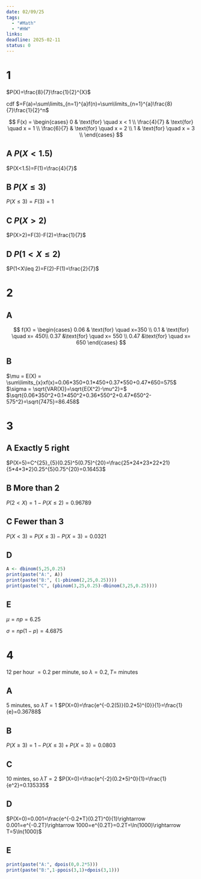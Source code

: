 ```yaml
---
date: 02/09/25
tags:
  - "#Math"
  - "#HW"
links: 
deadline: 2025-02-11
status: 0
---
```

# 1 
$P(X)=\frac{8}{7}\frac{1}{2}^{X}$

cdf $=F(a)=\sum\limits_{n=1}^{a}f(n)=\sum\limits_{n=1}^{a}\frac{8}{7}\frac{1}{2}^n$

$$
F(x) =
\begin{cases}
0 & \text{for} \quad x < 1 \\
\frac{4}{7} & \text{for} \quad x = 1 \\
\frac{6}{7} & \text{for} \quad x = 2 \\
1 & \text{for} \quad x = 3 \\
\end{cases}
$$

## A $P(X<1.5)$

$P(X<1.5)=F(1)=\frac{4}{7}$

## B $P(X\leq 3)$

$P(X\leq 3)=F(3)=1$

## C $P(X > 2)$

$P(X>2)=F(3)-F(2)=\frac{1}{7}$ 

## D $P(1<X\leq 2)$

$P(1<X\leq 2)=F(2)-F(1)=\frac{2}{7}$

# 2
## A
 
$$
f(X) =
\begin{cases}
0.06 & \text{for} \quad x=350 \\
0.1 & \text{for} \quad x= 450\\
0.37 &\text{for} \quad x= 550 \\
0.47 &\text{for} \quad x= 650
\end{cases}
$$

## B

$\mu = E(X) = \sum\limits_{x}xf(x)=0.06*350+0.1*450+0.37*550+0.47*650=575$
$\sigma = \sqrt{VAR(X)}=\sqrt{E(X^2)-\mu^2}=$
$\sqrt{0.06*350^2+0.1*450^2+0.36*550^2+0.47*650^2-575^2}=\sqrt{7475}=86.458$

# 3
## A Exactly 5 right

$P(X=5)=C^{25}_{5}(0.25)^5(0.75)^{20}=\frac{25*24*23*22*21}{5*4*3*2}0.25^{5}0.75^{20}=0.16453$

## B More than 2

$P(2<X)=1-P(X\leq 2)=0.96789$

## C Fewer than 3

$P(X<3)=P(X\leq 3)-P(X=3)=0.0321$

## D
```r
A <- dbinom(5,25,0.25)
print(paste("A:", A))
print(paste("B:", (1-pbinom(2,25,0.25))))
print(paste("C", (pbinom(3,25,0.25)-dbinom(3,25,0.25))))
```
## E

$\mu=np=6.25$

$\sigma = np(1-p)=4.6875$

# 4
$12$ per hour $=0.2$ per minute, so $\lambda = 0.2,T=$ minutes

## A
5 minutes, so $\lambda T= 1$
$P(X=0)=\frac{e^{-0.2(5)}(0.2*5)^{0}}{1}=\frac{1}{e}=0.36788$

## B

$P(X\geq 3)=1-P(X\leq 3)+P(X=3)=0.0803$

## C
10 mintes, so $\lambda T=2$
$P(X=0)=\frac{e^{-2}(0.2*5)^0}{1}=\frac{1}{e^2}=0.135335$

## D

$P(X=0)=0.001=\frac{e^{-0.2*T}(0.2T)^0}{1}\rightarrow 0.001=e^{-0.2T}\rightarrow 1000=e^{0.2T}=0.2T=\ln(1000)\rightarrow T=5\ln(1000)$

## E
```r
print(paste("A:", dpois(0,0.2*5)))
print(paste("B:",1-ppois(3,1)+dpois(3,1)))
```
